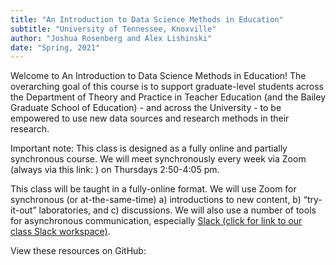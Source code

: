 ```yaml
---
title: "An Introduction to Data Science Methods in Education"
subtitle: "University of Tennessee, Knoxville"
author: "Joshua Rosenberg and Alex Lishinski"
date: "Spring, 2021"
---
```


Welcome to An Introduction to Data Science Methods in Education! The overarching goal of this course is to support graduate-level students across the Department of Theory and Practice in Teacher Education (and the Bailey Graduate School of Education) - and across the University - to be empowered to use new data sources and research methods in their research. 

Important note: This class is designed as a fully online and partially synchronous course.  We will meet synchronously every week via Zoom (always via this link: ) on Thursdays 2:50-4:05 pm.

This class will be taught in a fully-online format. We will use Zoom for synchronous (or at-the-same-time) a) introductions to new content, b) “try-it-out” laboratories, and c) discussions. We will also use a number of tools for asynchronous communication, especially [Slack (click for link to our class Slack workspace)](https://datascienceinedu.slack.com/).

View these resources on GitHub: